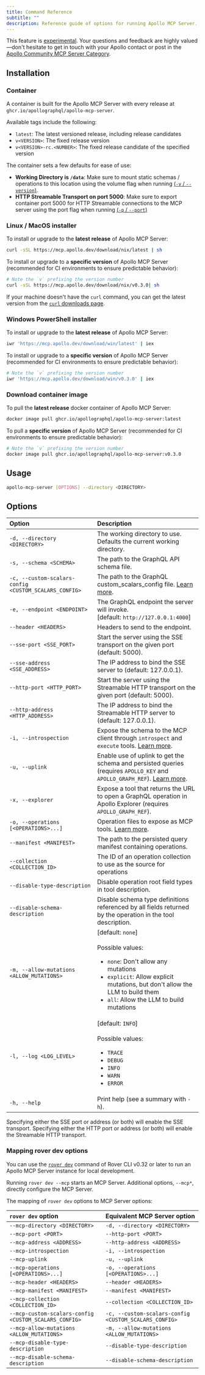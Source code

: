 ```yaml
---
title: Command Reference
subtitle: ""
description: Reference guide of options for running Apollo MCP Server.
---
```


<ExperimentalFeature>

This feature is [experimental](/graphos/resources/feature-launch-stages#experimental). Your questions and feedback are highly valued—don't hesitate to get in touch with your Apollo contact or post in the [Apollo Community MCP Server Category](https://community.apollographql.com/c/mcp-server/41).

</ExperimentalFeature>

## Installation

### Container

A container is built for the Apollo MCP Server with every release at `ghcr.io/apollographql/apollo-mcp-server`.

Available tags include the following:

- `latest`: The latest versioned release, including release candidates
- `v<VERSION>`: The fixed release version
- `v<VERSION>-rc.<NUMBER>`: The fixed release candidate of the specified version

<Note>

The container sets a few defaults for ease of use:

- **Working Directory is `/data`**: Make sure to mount static schemas / operations to this location
  using the volume flag when running [(`-v` / `--version`)](https://docs.docker.com/reference/cli/docker/container/run/#volume).
- **HTTP Streamable Transport on port 5000**: Make sure to export container port 5000 for HTTP Streamable connections to
  the MCP server using the port flag when running [(`-p` / `--port`)](https://docs.docker.com/reference/cli/docker/container/run/#publish)

</Note>

### Linux / MacOS installer

To install or upgrade to the **latest release** of Apollo MCP Server:

```sh showLineNumbers=false
curl -sSL https://mcp.apollo.dev/download/nix/latest | sh
```

To install or upgrade to a **specific version** of Apollo MCP Server (recommended for CI environments to ensure predictable behavior):

```bash
# Note the `v` prefixing the version number
curl -sSL https://mcp.apollo.dev/download/nix/v0.3.0| sh
```

If your machine doesn't have the `curl` command, you can get the latest version from the [`curl` downloads page](https://curl.se/download.html).

### Windows PowerShell installer

To install or upgrade to the **latest release** of Apollo MCP Server:

```bash
iwr 'https://mcp.apollo.dev/download/win/latest' | iex
```

To install or upgrade to a **specific version** of Apollo MCP Server (recommended for CI environments to ensure predictable behavior):

```bash
# Note the `v` prefixing the version number
iwr 'https://mcp.apollo.dev/download/win/v0.3.0' | iex
```

### Download container image

To pull the **latest release** docker container of Apollo MCP Server:

```bash
docker image pull ghcr.io/apollographql/apollo-mcp-server:latest
```

To pull a **specific version** of Apollo MCP Server (recommended for CI environments to ensure predictable behavior):

```bash
# Note the `v` prefixing the version number
docker image pull ghcr.io/apollographql/apollo-mcp-server:v0.3.0
```

## Usage

```sh showLineNumbers=false
apollo-mcp-server [OPTIONS] --directory <DIRECTORY>
```

## Options

| Option                                                | Description                                                                                                                                                                                                                          |
|:------------------------------------------------------|:-------------------------------------------------------------------------------------------------------------------------------------------------------------------------------------------------------------------------------------|
| `-d, --directory <DIRECTORY>`                         | The working directory to use. Defaults the current working directory.                                                                                                                                                                |
| `-s, --schema <SCHEMA>`                               | The path to the GraphQL API schema file.                                                                                                                                                                                             |
| `-c, --custom-scalars-config <CUSTOM_SCALARS_CONFIG>` | The path to the GraphQL custom_scalars_config file. [Learn more](/apollo-mcp-server/guides/#custom-scalars-configuration).                                                                                                           |
| `-e, --endpoint <ENDPOINT>`                           | The GraphQL endpoint the server will invoke.<br />[default: `http://127.0.0.1:4000`]                                                                                                                                                 |
| `--header <HEADERS>`                                  | Headers to send to the endpoint.                                                                                                                                                                                                     |
| `--sse-port <SSE_PORT>`                               | Start the server using the SSE transport on the given port (default: 5000).                                                                                                                                                          |
| `--sse-address <SSE_ADDRESS>`                         | The IP address to bind the SSE server to (default: 127.0.0.1).                                                                                                                                                                       |
| `--http-port <HTTP_PORT>`                             | Start the server using the Streamable HTTP transport on the given port (default: 5000).                                                                                                                                              |
| `--http-address <HTTP_ADDRESS>`                       | The IP address to bind the Streamable HTTP server to (default: 127.0.0.1).                                                                                                                                                           |
| `-i, --introspection`                                 | Expose the schema to the MCP client through `introspect` and `execute` tools. [Learn more](/apollo-mcp-server/guides/#from-schema-introspection).                                                                                    |
| `-u, --uplink`                                        | Enable use of uplink to get the schema and persisted queries (requires `APOLLO_KEY` and `APOLLO_GRAPH_REF`). [Learn more](/apollo-mcp-server/guides/#from-graphos-managed-persisted-queries).                                        |
| `-x, --explorer`                                      | Expose a tool that returns the URL to open a GraphQL operation in Apollo Explorer (requires `APOLLO_GRAPH_REF`).                                                                                                                     |
| `-o, --operations [<OPERATIONS>...]`                  | Operation files to expose as MCP tools. [Learn more](/apollo-mcp-server/guides/#from-operation-files).                                                                                                                               |
| `--manifest <MANIFEST>`                               | The path to the persisted query manifest containing operations.                                                                                                                                                                      |
| `--collection <COLLECTION_ID>`                        | The ID of an operation collection to use as the source for operations                                                                                                                                                                |
| `--disable-type-description`                          | Disable operation root field types in tool description.                                                                                                                                                                              |
| `--disable-schema-description`                        | Disable schema type definitions referenced by all fields returned by the operation in the tool description.                                                                                                                          |
| `-m, --allow-mutations <ALLOW_MUTATIONS>`             | [default: `none`]<br /><br />Possible values:<ul><li>`none`: Don't allow any mutations</li><li>`explicit`: Allow explicit mutations, but don't allow the LLM to build them</li><li>`all`: Allow the LLM to build mutations</li></ul> |
| `-l, --log <LOG_LEVEL>`                               | [default: `INFO`]<br /><br />Possible values:<ul><li>`TRACE`</li><li>`DEBUG`</li><li>`INFO`</li><li>`WARN`</li><li>`ERROR`</li></ul>                                                                                                 |
| `-h, --help`                                          | Print help (see a summary with `-h`).                                                                                                                                                                                                |

Specifying either the SSE port or address (or both) will enable the SSE transport.
Specifying either the HTTP port or address (or both) will enable the Streamable HTTP transport.

### Mapping rover dev options

You can use the [`rover dev`](/rover/commands/dev) command of Rover CLI v0.32 or later to run an Apollo MCP Server instance for local development. 

Running `rover dev --mcp` starts an MCP Server. Additional options, `--mcp*`, directly configure the MCP Server.

The mapping of `rover dev` options to MCP Server options:

| `rover dev` option                                    | Equivalent MCP Server option                          |
|:------------------------------------------------------|:------------------------------------------------------|
| `--mcp-directory <DIRECTORY>`                         | `-d, --directory <DIRECTORY>`                         |
| `--mcp-port <PORT>`                                   | `--http-port <PORT>`                                  |
| `--mcp-address <ADDRESS>`                             | `--http-address <ADDRESS>`                            |
| `--mcp-introspection`                                 | `-i, --introspection`                                 |
| `--mcp-uplink`                                        | `-u, --uplink`                                        |
| `--mcp-operations [<OPERATIONS>...]`                  | `-o, --operations [<OPERATIONS>...]`                  |
| `--mcp-header <HEADERS>`                              | `--header <HEADERS>`                                  |
| `--mcp-manifest <MANIFEST>`                           | `--manifest <MANIFEST>`                               |
| `--mcp-collection <COLLECTION_ID>`                    | `--collection <COLLECTION_ID>`                        |
| `--mcp-custom-scalars-config <CUSTOM_SCALARS_CONFIG>` | `-c, --custom-scalars-config <CUSTOM_SCALARS_CONFIG>` |
| `--mcp-allow-mutations <ALLOW_MUTATIONS>`             | `-m, --allow-mutations <ALLOW_MUTATIONS>`             |
| `--mcp-disable-type-description`                      | `--disable-type-description`                          |
| `--mcp-disable-schema-description`                    | `--disable-schema-description`                        |
